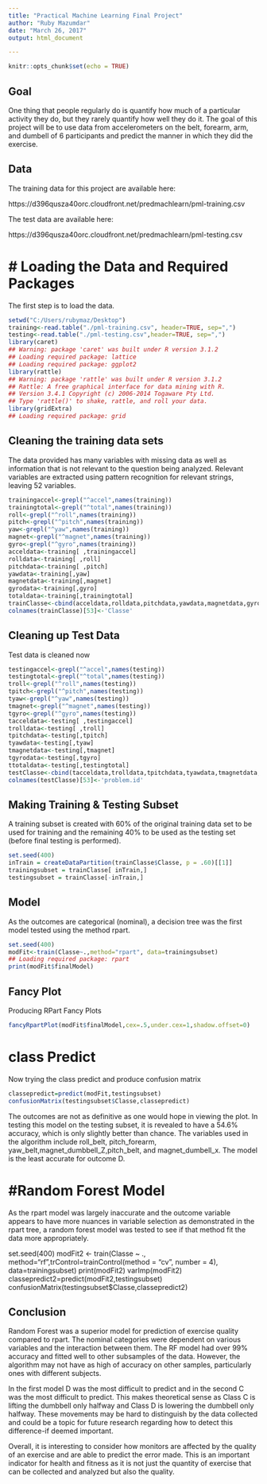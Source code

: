 ---
title: "Practical Machine Learning Final Project"
author: "Ruby Mazumdar"
date: "March 26, 2017"
output: html_document

---


```{r setup, include=FALSE}
knitr::opts_chunk$set(echo = TRUE)


```


## Goal
One thing that people regularly do is quantify how much of a particular activity they do, but they rarely quantify how well they do it. The goal of this project will be to use data from accelerometers on the belt, forearm, arm, and dumbell of 6 participants and predict the manner in which they did the exercise. 

## Data

The training data for this project are available here:

https://d396qusza40orc.cloudfront.net/predmachlearn/pml-training.csv

The test data are available here:

https://d396qusza40orc.cloudfront.net/predmachlearn/pml-testing.csv

# # Loading the Data and Required Packages

The first step is to load the data.

```{r} 
setwd("C:/Users/rubymaz/Desktop")
training<-read.table("./pml-training.csv", header=TRUE, sep=",")
testing<-read.table("./pml-testing.csv",header=TRUE, sep=",")
library(caret)
## Warning: package 'caret' was built under R version 3.1.2
## Loading required package: lattice
## Loading required package: ggplot2
library(rattle)
## Warning: package 'rattle' was built under R version 3.1.2
## Rattle: A free graphical interface for data mining with R.
## Version 3.4.1 Copyright (c) 2006-2014 Togaware Pty Ltd.
## Type 'rattle()' to shake, rattle, and roll your data.
library(gridExtra)
## Loading required package: grid


```

## Cleaning the training data sets

The data provided has many variables with missing data as well as information that is not relevant to the question being analyzed. Relevant variables are extracted using pattern recognition for relevant strings, leaving 52 variables.

```{r pressure, echo=FALSE}

trainingaccel<-grepl("^accel",names(training))
trainingtotal<-grepl("^total",names(training))
roll<-grepl("^roll",names(training))
pitch<-grepl("^pitch",names(training))
yaw<-grepl("^yaw",names(training))
magnet<-grepl("^magnet",names(training))
gyro<-grepl("^gyro",names(training))
acceldata<-training[ ,trainingaccel]
rolldata<-training[ ,roll]
pitchdata<-training[ ,pitch]
yawdata<-training[,yaw]
magnetdata<-training[,magnet]
gyrodata<-training[,gyro]
totaldata<-training[,trainingtotal]
trainClasse<-cbind(acceldata,rolldata,pitchdata,yawdata,magnetdata,gyrodata,totaldata,training[ ,160])
colnames(trainClasse)[53]<-'Classe'
```

## Cleaning up Test Data
Test data is cleaned now

```{r cars} 
testingaccel<-grepl("^accel",names(testing))
testingtotal<-grepl("^total",names(testing))
troll<-grepl("^roll",names(testing))
tpitch<-grepl("^pitch",names(testing))
tyaw<-grepl("^yaw",names(testing))
tmagnet<-grepl("^magnet",names(testing))
tgyro<-grepl("^gyro",names(testing))
tacceldata<-testing[ ,testingaccel]
trolldata<-testing[ ,troll]
tpitchdata<-testing[,tpitch]
tyawdata<-testing[,tyaw]
tmagnetdata<-testing[,tmagnet]
tgyrodata<-testing[,tgyro]
ttotaldata<-testing[,testingtotal]
testClasse<-cbind(tacceldata,trolldata,tpitchdata,tyawdata,tmagnetdata,tgyrodata,ttotaldata,testing[ ,160])
colnames(testClasse)[53]<-'problem.id'

```

## Making Training & Testing Subset

A training subset is created with 60% of the original training data set to be used for training and the remaining 40% to be used as the testing set (before final testing is performed).

```{r}

set.seed(400)
inTrain = createDataPartition(trainClasse$Classe, p = .60)[[1]]
trainingsubset = trainClasse[ inTrain,]
testingsubset = trainClasse[-inTrain,]
```

## Model

As the outcomes are categorical (nominal), a decision tree was the first model tested using the method rpart.

```{r}
set.seed(400)
modFit<-train(Classe~.,method="rpart", data=trainingsubset)
## Loading required package: rpart
print(modFit$finalModel)
```
## Fancy Plot
Producing RPart Fancy Plots

```{r}
fancyRpartPlot(modFit$finalModel,cex=.5,under.cex=1,shadow.offset=0)
```
# class Predict

Now trying the class predict and produce confusion matrix

```{r}
classepredict=predict(modFit,testingsubset)
confusionMatrix(testingsubset$Classe,classepredict)
```

The outcomes are not as definitive as one would hope in viewing the plot. In testing this model on the testing subset, it is revealed to have a 54.6% accuracy, which is only slightly better than chance. The variables used in the algorithm include roll_belt, pitch_forearm, yaw_belt,magnet_dumbbell_Z,pitch_belt, and magnet_dumbell_x. The model is the least accurate for outcome D.

# #Random Forest Model

As the rpart model was largely inaccurate and the outcome variable appears to have more nuances in variable selection as demonstrated in the rpart tree, a random forest model was tested to see if that method fit the data more appropriately.


set.seed(400)
modFit2 <- train(Classe ~ ., method="rf",trControl=trainControl(method = "cv", number = 4), data=trainingsubset)
print(modFit2)
varImp(modFit2)
classepredict2=predict(modFit2,testingsubset)
confusionMatrix(testingsubset$Classe,classepredict2)




## Conclusion

Random Forest was a superior model for prediction of exercise quality compared to rpart. The nominal categories were dependent on various variables and the interaction between them. The RF model had over 99% accuracy and fitted well to other subsamples of the data. However, the algorithm may not have as high of accuracy on other samples, particularly ones with different subjects.

In the first model D was the most difficult to predict and in the second C was the most difficult to predict. This makes theoretical sense as Class C is lifting the dumbbell only halfway and Class D is lowering the dumbbell only halfway. These movements may be hard to distinguish by the data collected and could be a topic for future research regarding how to detect this difference-if deemed important.

Overall, it is interesting to consider how monitors are affected by the quality of an exercise and are able to predict the error made. This is an important indicator for health and fitness as it is not just the quantity of exercise that can be collected and analyzed but also the quality.

